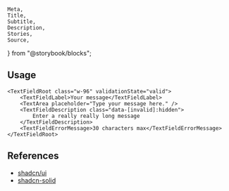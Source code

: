 	Meta,
	Title,
	Subtitle,
	Description,
	Stories,
	Source,
} from "@storybook/blocks";

<Meta of={TextAreaStories} />

<Title of={TextAreaStories}>TextArea</Title>
<Description of={TextAreaStories} />

<Stories />

## Usage

```tsx
<TextFieldRoot class="w-96" validationState="valid">
	<TextFieldLabel>Your message</TextFieldLabel>
	<TextArea placeholder="Type your message here." />
	<TextFieldDescription class="data-[invalid]:hidden">
		Enter a really really long message
	</TextFieldDescription>
	<TextFieldErrorMessage>30 characters max</TextFieldErrorMessage>
</TextFieldRoot>
```

## References

- [shadcn/ui](https://ui.shadcn.com/docs/components/input)
- [shadcn-solid](https://shadcn-solid.com/docs/components/text-field)

